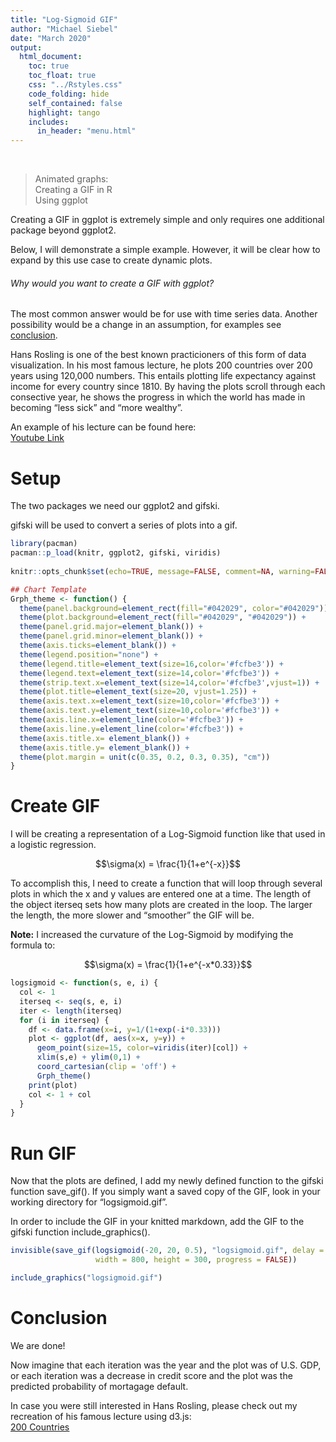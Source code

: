 ```yaml
---
title: "Log-Sigmoid GIF"
author: "Michael Siebel"
date: "March 2020"
output: 
  html_document:
    toc: true
    toc_float: true
    css: "../Rstyles.css" 
    code_folding: hide
    self_contained: false
    highlight: tango
    includes:
      in_header: "menu.html"
---
```


<br>

> Animated graphs: <br>
> Creating a GIF in R <br>
> Using ggplot 

Creating a GIF in <shortcode>ggplot</shortcode> is extremely simple and only requires one additional package beyond <shortcode>ggplot2</shortcode>.

Below, I will demonstrate a simple example.  However, it will be clear how to expand by this use case to create dynamic plots.  

###### *Why would you want to create a GIF with ggplot?*

The most common answer would be for use with time series data.  Another possibility would be a change in an assumption, for examples see <a href="#conclusion">conclusion</a>.

Hans Rosling is one of the best known practicioners of this form of data visualization.  In his most famous lecture, he plots 200 countries over 200 years using 120,000 numbers.  This entails plotting life expectancy against income for every country since 1810.  By having the plots scroll through each consective year, he shows the progress in which the world has made in becoming "less sick" and "more wealthy".

An example of his lecture can be found here: <br>
<a href="https://www.youtube.com/watch?v=jbkSRLYSojo" target="_blank"><u>Youtube Link</u></a>

# Setup

The two packages we need our <shortcode>ggplot2</shortcode> and <shortcode>gifski</shortcode>.  

<shortcode>gifski</shortcode> will be used to convert a series of plots into a gif.

```r
library(pacman)
pacman::p_load(knitr, ggplot2, gifski, viridis)
  
knitr::opts_chunk$set(echo=TRUE, message=FALSE, comment=NA, warning=FALSE, tidy=TRUE, results="hold", cache=FALSE, dpi=120)

## Chart Template
Grph_theme <- function() {
  theme(panel.background=element_rect(fill="#042029", color="#042029")) +
  theme(plot.background=element_rect(fill="#042029", "#042029")) +  
  theme(panel.grid.major=element_blank()) +
  theme(panel.grid.minor=element_blank()) +
  theme(axis.ticks=element_blank()) +
  theme(legend.position="none") +
  theme(legend.title=element_text(size=16,color='#fcfbe3')) +
  theme(legend.text=element_text(size=14,color='#fcfbe3')) +
  theme(strip.text.x=element_text(size=14,color='#fcfbe3',vjust=1)) +
  theme(plot.title=element_text(size=20, vjust=1.25)) +
  theme(axis.text.x=element_text(size=10,color='#fcfbe3')) +
  theme(axis.text.y=element_text(size=10,color='#fcfbe3')) +
  theme(axis.line.x=element_line(color='#fcfbe3')) +
  theme(axis.line.y=element_line(color='#fcfbe3')) +    
  theme(axis.title.x= element_blank()) +
  theme(axis.title.y= element_blank()) +
  theme(plot.margin = unit(c(0.35, 0.2, 0.3, 0.35), "cm"))
}
```

# Create GIF

I will be creating a representation of a Log-Sigmoid function like that used in a logistic regression.

$$\sigma(x) = \frac{1}{1+e^{-x}}$$

To accomplish this, I need to create a function that will loop through several plots in which the x and y values are entered one at a time.  The length of the object <shortcode>iterseq</shortcode> sets how many plots are created in the loop.  The larger the length, the more slower and "smoother" the GIF will be.

**Note:** I increased the curvature of the Log-Sigmoid by modifying the formula to:

$$\sigma(x) = \frac{1}{1+e^{-x*0.33}}$$

```r
logsigmoid <- function(s, e, i) {
  col <- 1
  iterseq <- seq(s, e, i)
  iter <- length(iterseq)
  for (i in iterseq) {
    df <- data.frame(x=i, y=1/(1+exp(-i*0.33)))
    plot <- ggplot(df, aes(x=x, y=y)) +
      geom_point(size=15, color=viridis(iter)[col]) +
      xlim(s,e) + ylim(0,1) +
      coord_cartesian(clip = 'off') +
      Grph_theme() 
    print(plot)
    col <- 1 + col
  }
}
```

# Run GIF

Now that the plots are defined, I add my newly defined function to the <shortcode>gifski</shortcode> function <shortcode>save_gif()</shortcode>.  If you simply want a saved copy of the GIF, look in your working directory for "logsigmoid.gif".

In order to include the GIF in your knitted markdown, add the GIF to the <shortcode>gifski</shortcode> function <shortcode>include_graphics()</shortcode>.

```r
invisible(save_gif(logsigmoid(-20, 20, 0.5), "logsigmoid.gif", delay = 0.05, 
                   width = 800, height = 300, progress = FALSE))

include_graphics("logsigmoid.gif")
```

# Conclusion

We are done!  

Now imagine that each iteration was the year and the plot was of U.S. GDP, or each iteration was a decrease in credit score and the plot was the predicted probability of mortagage default.

In case you were still interested in Hans Rosling, please check out my recreation of his famous lecture using d3.js: <br>
<a href="https://siebelm.github.io/200_Countries/"><u>200 Countries</u></a>






